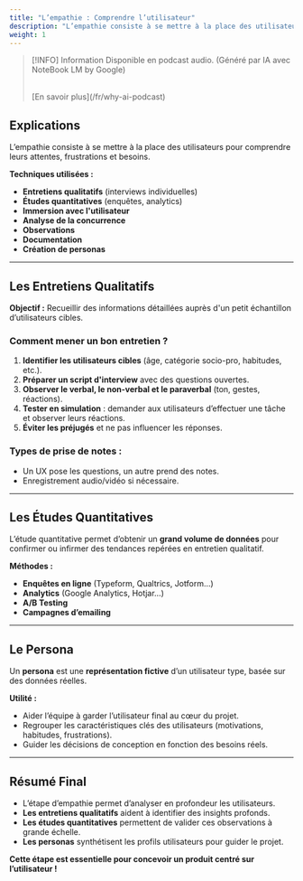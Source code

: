 ```yaml
---
title: "L’empathie : Comprendre l’utilisateur"
description: "L’empathie consiste à se mettre à la place des utilisateurs pour comprendre leurs attentes, frustrations et besoins."
weight: 1
---
```



> [!INFO] Information
> Disponible en podcast audio. (Généré par IA avec NoteBook LM by Google)
>
> <br />
> [En savoir plus](/fr/why-ai-podcast)

<SrtPlayer
  client:only="react"
  audioSrc="/podcasts/design-thinking/2.mp3"
  srtUrl="/podcasts/design-thinking/2.srt"
/>

## Explications

L’empathie consiste à se mettre à la place des utilisateurs pour comprendre leurs attentes, frustrations et besoins.

**Techniques utilisées :**

- **Entretiens qualitatifs** (interviews individuelles)
- **Études quantitatives** (enquêtes, analytics)
- **Immersion avec l'utilisateur**
- **Analyse de la concurrence**
- **Observations**
- **Documentation**
- **Création de personas**

---

## Les Entretiens Qualitatifs

**Objectif :** Recueillir des informations détaillées auprès d'un petit échantillon d’utilisateurs cibles.

### Comment mener un bon entretien ?

1. **Identifier les utilisateurs cibles** (âge, catégorie socio-pro, habitudes, etc.).
2. **Préparer un script d'interview** avec des questions ouvertes.
3. **Observer le verbal, le non-verbal et le paraverbal** (ton, gestes, réactions).
4. **Tester en simulation** : demander aux utilisateurs d’effectuer une tâche et observer leurs réactions.
5. **Éviter les préjugés** et ne pas influencer les réponses.

### Types de prise de notes :

- Un UX pose les questions, un autre prend des notes.
- Enregistrement audio/vidéo si nécessaire.

---

## Les Études Quantitatives

L’étude quantitative permet d’obtenir un **grand volume de données** pour confirmer ou infirmer des tendances repérées en entretien qualitatif.

**Méthodes :**

- **Enquêtes en ligne** (Typeform, Qualtrics, Jotform…)
- **Analytics** (Google Analytics, Hotjar…)
- **A/B Testing**
- **Campagnes d’emailing**

---

## Le Persona

Un **persona** est une **représentation fictive** d’un utilisateur type, basée sur des données réelles.

**Utilité :**

- Aider l’équipe à garder l’utilisateur final au cœur du projet.
- Regrouper les caractéristiques clés des utilisateurs (motivations, habitudes, frustrations).
- Guider les décisions de conception en fonction des besoins réels.

---

## Résumé Final

- L’étape d’empathie permet d’analyser en profondeur les utilisateurs.
- **Les entretiens qualitatifs** aident à identifier des insights profonds.
- **Les études quantitatives** permettent de valider ces observations à grande échelle.
- **Les personas** synthétisent les profils utilisateurs pour guider le projet.

**Cette étape est essentielle pour concevoir un produit centré sur l’utilisateur !**
